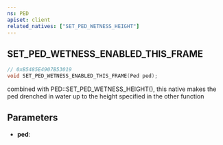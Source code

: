 ```yaml
---
ns: PED
apiset: client
related_natives: ["SET_PED_WETNESS_HEIGHT"]
---
```

## SET_PED_WETNESS_ENABLED_THIS_FRAME

```c
// 0xB5485E4907B53019
void SET_PED_WETNESS_ENABLED_THIS_FRAME(Ped ped);
```

combined with PED::SET_PED_WETNESS_HEIGHT(), this native makes the ped drenched in water up to the height specified in the other function

## Parameters
* **ped**: